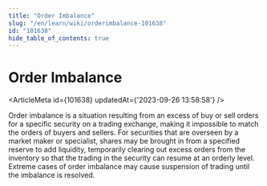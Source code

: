 ```yaml
---
title: "Order Imbalance"
slug: "/en/learn/wiki/orderimbalance-101638"
id: "101638"
hide_table_of_contents: true
---
```



# Order Imbalance

<ArticleMeta id={101638} updatedAt={'2023-09-26 13:58:58'} />
<div className='border-solid border-b border-t-0 my-4 border-[var(--ifm-color-gray-300)]' />

Order imbalance is a situation resulting from an excess of buy or sell orders for a specific security on a trading exchange, making it impossible to match the orders of buyers and sellers. For securities that are overseen by a market maker or specialist, shares may be brought in from a specified reserve to add liquidity, temporarily clearing out excess orders from the inventory so that the trading in the security can resume at an orderly level. Extreme cases of order imbalance may cause suspension of trading until the imbalance is resolved.
